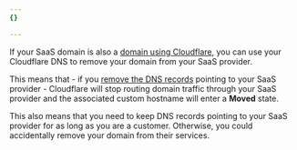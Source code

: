 ```yaml
---
{}

---
```


If your SaaS domain is also a [domain using Cloudflare](/cloudflare-for-platforms/cloudflare-for-saas/saas-customers/), you can use your Cloudflare DNS to remove your domain from your SaaS provider.

This means that - if you [remove the DNS records](/dns/manage-dns-records/how-to/create-dns-records/#delete-dns-records) pointing to your SaaS provider - Cloudflare will stop routing domain traffic through your SaaS provider and the associated custom hostname will enter a **Moved** state.

This also means that you need to keep DNS records pointing to your SaaS provider for as long as you are a customer. Otherwise, you could accidentally remove your domain from their services.
